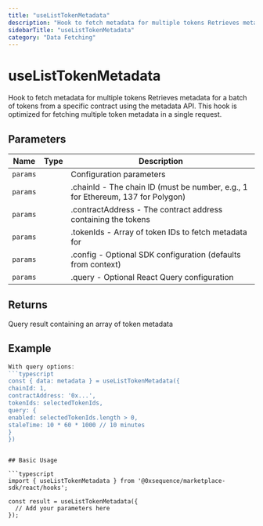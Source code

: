 ```yaml
---
title: "useListTokenMetadata"
description: "Hook to fetch metadata for multiple tokens Retrieves metadata for a batch of tokens from a specific contract using the metadata API. This hook is optimized for fetching multiple token metadata in a single request."
sidebarTitle: "useListTokenMetadata"
category: "Data Fetching"
---
```


# useListTokenMetadata

Hook to fetch metadata for multiple tokens Retrieves metadata for a batch of tokens from a specific contract using the metadata API. This hook is optimized for fetching multiple token metadata in a single request.

## Parameters

| Name | Type | Description |
|------|------|-------------|
| `params` |  | Configuration parameters |
| `params` |  | .chainId - The chain ID (must be number, e.g., 1 for Ethereum, 137 for Polygon) |
| `params` |  | .contractAddress - The contract address containing the tokens |
| `params` |  | .tokenIds - Array of token IDs to fetch metadata for |
| `params` |  | .config - Optional SDK configuration (defaults from context) |
| `params` |  | .query - Optional React Query configuration |

## Returns

Query result containing an array of token metadata

## Example

```typescript
With query options:
```typescript
const { data: metadata } = useListTokenMetadata({
chainId: 1,
contractAddress: '0x...',
tokenIds: selectedTokenIds,
query: {
enabled: selectedTokenIds.length > 0,
staleTime: 10 * 60 * 1000 // 10 minutes
}
})
```
```

## Basic Usage

```typescript
import { useListTokenMetadata } from '@0xsequence/marketplace-sdk/react/hooks';

const result = useListTokenMetadata({
  // Add your parameters here
});
```

